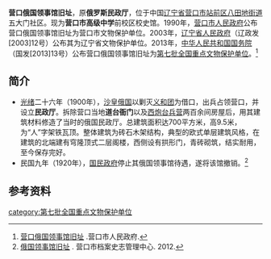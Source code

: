 {{Coord|40.676835|122.239696
|type:landmark_region:CN-11_source:GoogleMaps|display=title}}
{{文物保护单位
| 级别 = 全国
| Cat = 辽宁全国重点文物保护单位
| 省区市 = 辽宁省
| 图片 =
| 名称 = 营口俄国领事馆旧址
| 编号 = 7-1665-5-058
| 分类 = 近现代重要史迹及代表性建筑
| 时代 = 1900年
| 所在 = {{CHN}}[[辽宁省|辽宁省]][[营口市|营口市]][[站前区|站前区]]
| 登录 = 2013年
}}

'''营口俄国领事馆旧址'''，原'''俄罗斯民政厅'''，位于中国[[辽宁省|辽宁省]][[营口市|营口市]][[站前区|站前区]][[八田地街道|八田地街道]]五大门社区。现为'''营口市高级中学'''前校区校史馆。1990年，[[营口市人民政府|营口市人民政府]]公布营口俄国领事馆旧址为营口市文物保护单位。2003年，[[辽宁省人民政府|辽宁省人民政府]]（辽政发[2003]12号）公布其为辽宁省文物保护单位。2013年，[[中华人民共和国国务院|中华人民共和国国务院]]（国发[2013]13号）公布营口俄国领事馆旧址为[[第七批全国重点文物保护单位|第七批全国重点文物保护单位]]。<ref>[http://www.yingkou.gov.cn/005/005002/005002003/20190504/87af0566-e82a-4162-9f67-0d9eed9a08b5.html 营口俄国领事馆旧址] {{Wayback|url=http://www.yingkou.gov.cn/005/005002/005002003/20190504/87af0566-e82a-4162-9f67-0d9eed9a08b5.html |date=20200724061546 }}.营口市人民政府.</ref>

==简介==
*[[光绪|光绪]]二十六年（1900年），[[沙皇俄国_(王国时期)|沙皇俄国]]以剿灭[[义和团|义和团]]为借口，出兵占领营口，并设立'''民政厅'''。拆除营口当地'''道台衙门'''以及[[西炮台遗址|西炮台兵营]]两百余间房屋后，用其建筑材料修造了当时的俄国民政厅。总建筑面积达700平方米，高9.5米，为“人”字架铁瓦顶。整体建筑为砖石木架结构，典型的欧式单层建筑风格，在建筑的北端建有穹隆顶式二层阁楼，西侧设有拱形门，青砖砌筑，结实耐用，至今保存完好。
*民国九年（1920年），[[国民政府|国民政府]]停止其俄国领事馆待遇，遂将该馆撤销。<ref>[http://www.ykcqw.com/Html/NewsView.asp?ID=790&SortID=52 俄国领事馆旧址] {{Wayback|url=http://www.ykcqw.com/Html/NewsView.asp?ID=790&SortID=52 |date=20150602224649 }}. 营口市档案史志管理中心. 2012.</ref>


==参考资料==
<references />
[[category:第七批全国重点文物保护单位|category:第七批全国重点文物保护单位]]
{{辽宁全国重点文物保护单位|nocat}}